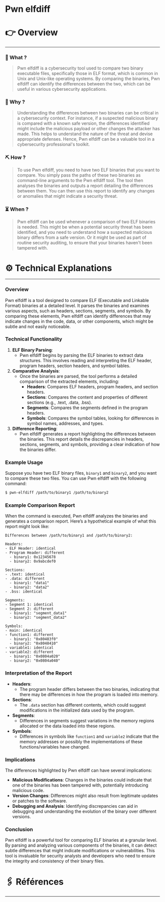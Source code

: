 # Pwn elfdiff


# 👉 Overview

---

### 👀 What ?

> Pwn elfdiff is a cybersecurity tool used to compare two binary executable files, specifically those in ELF format, which is common in Unix and Unix-like operating systems. By comparing the binaries, Pwn elfdiff can identify the differences between the two, which can be useful in various cybersecurity applications.
> 

### 🧐 Why ?

> Understanding the differences between two binaries can be critical in a cybersecurity context. For instance, if a suspected malicious binary is compared with a known safe version, the differences identified might include the malicious payload or other changes the attacker has made. This helps to understand the nature of the threat and devise appropriate defenses. Hence, Pwn elfdiff can be a valuable tool in a cybersecurity professional's toolkit.
> 

### ⛏️ How ?

> To use Pwn elfdiff, you need to have two ELF binaries that you want to compare. You simply pass the paths of these two binaries as command-line arguments to the Pwn elfdiff tool. The tool then analyses the binaries and outputs a report detailing the differences between them. You can then use this report to identify any changes or anomalies that might indicate a security threat.
> 

### ⏳ When ?

> Pwn elfdiff can be used whenever a comparison of two ELF binaries is needed. This might be when a potential security threat has been identified, and you need to understand how a suspected malicious binary differs from a safe version. Or it might be used as part of routine security auditing, to ensure that your binaries haven't been tampered with.
> 

# ⚙️ Technical Explanations

---

### Overview

Pwn elfdiff is a tool designed to compare ELF (Executable and Linkable Format) binaries at a detailed level. It parses the binaries and examines various aspects, such as headers, sections, segments, and symbols. By comparing these elements, Pwn elfdiff can identify differences that may indicate changes in the code, data, or other components, which might be subtle and not easily noticeable.

### Technical Functionality

1. **ELF Binary Parsing**:
    - Pwn elfdiff begins by parsing the ELF binaries to extract data structures. This involves reading and interpreting the ELF header, program headers, section headers, and symbol tables.
2. **Comparative Analysis**:
    - Once the binaries are parsed, the tool performs a detailed comparison of the extracted elements, including:
        - **Headers**: Compares ELF headers, program headers, and section headers.
        - **Sections**: Compares the content and properties of different sections (e.g., .text, .data, .bss).
        - **Segments**: Compares the segments defined in the program headers.
        - **Symbols**: Compares the symbol tables, looking for differences in symbol names, addresses, and types.
3. **Difference Reporting**:
    - Pwn elfdiff generates a report highlighting the differences between the binaries. This report details the discrepancies in headers, sections, segments, and symbols, providing a clear indication of how the binaries differ.

### Example Usage

Suppose you have two ELF binary files, `binary1` and `binary2`, and you want to compare these two files. You can use Pwn elfdiff with the following command:

```bash
$ pwn-elfdiff /path/to/binary1 /path/to/binary2

```

### Example Comparison Report

When the command is executed, Pwn elfdiff analyzes the binaries and generates a comparison report. Here’s a hypothetical example of what this report might look like:

```
Differences between /path/to/binary1 and /path/to/binary2:

Headers:
- ELF Header: identical
- Program Header: different
  - binary1: 0x12345678
  - binary2: 0x9abcdef0

Sections:
- .text: identical
- .data: different
  - binary1: "data1"
  - binary2: "data2"
- .bss: identical

Segments:
- Segment 1: identical
- Segment 2: different
  - binary1: "segment_data1"
  - binary2: "segment_data2"

Symbols:
- main: identical
- function1: different
  - binary1: "0x80483f0"
  - binary2: "0x8048410"
- variable1: identical
- variable2: different
  - binary1: "0x0804a020"
  - binary2: "0x0804a040"

```

### Interpretation of the Report

- **Headers**:
    - The program header differs between the two binaries, indicating that there may be differences in how the program is loaded into memory.
- **Sections**:
    - The `.data` section has different contents, which could suggest modifications in the initialized data used by the program.
- **Segments**:
    - Differences in segments suggest variations in the memory regions allocated or the data loaded into these regions.
- **Symbols**:
    - Differences in symbols like `function1` and `variable2` indicate that the memory addresses or possibly the implementations of these functions/variables have changed.

### Implications

The differences highlighted by Pwn elfdiff can have several implications:

- **Malicious Modifications**: Changes in the binaries could indicate that one of the binaries has been tampered with, potentially introducing malicious code.
- **Version Changes**: Differences might also result from legitimate updates or patches to the software.
- **Debugging and Analysis**: Identifying discrepancies can aid in debugging and understanding the evolution of the binary over different versions.

### Conclusion

Pwn elfdiff is a powerful tool for comparing ELF binaries at a granular level. By parsing and analyzing various components of the binaries, it can detect subtle differences that might indicate modifications or vulnerabilities. This tool is invaluable for security analysts and developers who need to ensure the integrity and consistency of their binary files.

# 🖇️ Références

---